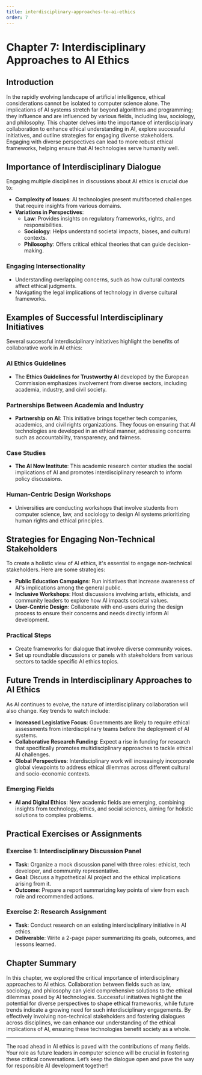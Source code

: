 ```yaml
---
title: interdisciplinary-approaches-to-ai-ethics
order: 7
---
```


# Chapter 7: Interdisciplinary Approaches to AI Ethics

## Introduction
In the rapidly evolving landscape of artificial intelligence, ethical considerations cannot be isolated to computer science alone. The implications of AI systems stretch far beyond algorithms and programming; they influence and are influenced by various fields, including law, sociology, and philosophy. This chapter delves into the importance of interdisciplinary collaboration to enhance ethical understanding in AI, explore successful initiatives, and outline strategies for engaging diverse stakeholders. Engaging with diverse perspectives can lead to more robust ethical frameworks, helping ensure that AI technologies serve humanity well.

## Importance of Interdisciplinary Dialogue

Engaging multiple disciplines in discussions about AI ethics is crucial due to:

- **Complexity of Issues**: AI technologies present multifaceted challenges that require insights from various domains.
- **Variations in Perspectives**:
  - **Law**: Provides insights on regulatory frameworks, rights, and responsibilities.
  - **Sociology**: Helps understand societal impacts, biases, and cultural contexts.
  - **Philosophy**: Offers critical ethical theories that can guide decision-making.
  
### Engaging Intersectionality
- Understanding overlapping concerns, such as how cultural contexts affect ethical judgments.
- Navigating the legal implications of technology in diverse cultural frameworks.

## Examples of Successful Interdisciplinary Initiatives

Several successful interdisciplinary initiatives highlight the benefits of collaborative work in AI ethics:

### AI Ethics Guidelines
- The **Ethics Guidelines for Trustworthy AI** developed by the European Commission emphasizes involvement from diverse sectors, including academia, industry, and civil society.
  
### Partnerships Between Academia and Industry
- **Partnership on AI**: This initiative brings together tech companies, academics, and civil rights organizations. They focus on ensuring that AI technologies are developed in an ethical manner, addressing concerns such as accountability, transparency, and fairness.

### Case Studies
- **The AI Now Institute**: This academic research center studies the social implications of AI and promotes interdisciplinary research to inform policy discussions.
  
### Human-Centric Design Workshops
- Universities are conducting workshops that involve students from computer science, law, and sociology to design AI systems prioritizing human rights and ethical principles.

## Strategies for Engaging Non-Technical Stakeholders

To create a holistic view of AI ethics, it's essential to engage non-technical stakeholders. Here are some strategies:

- **Public Education Campaigns**: Run initiatives that increase awareness of AI's implications among the general public.
- **Inclusive Workshops**: Host discussions involving artists, ethicists, and community leaders to explore how AI impacts societal values.
- **User-Centric Design**: Collaborate with end-users during the design process to ensure their concerns and needs directly inform AI development.
  
### Practical Steps
- Create frameworks for dialogue that involve diverse community voices.
- Set up roundtable discussions or panels with stakeholders from various sectors to tackle specific AI ethics topics.

## Future Trends in Interdisciplinary Approaches to AI Ethics

As AI continues to evolve, the nature of interdisciplinary collaboration will also change. Key trends to watch include:

- **Increased Legislative Focus**: Governments are likely to require ethical assessments from interdisciplinary teams before the deployment of AI systems.
- **Collaborative Research Funding**: Expect a rise in funding for research that specifically promotes multidisciplinary approaches to tackle ethical AI challenges.
- **Global Perspectives**: Interdisciplinary work will increasingly incorporate global viewpoints to address ethical dilemmas across different cultural and socio-economic contexts.

### Emerging Fields
- **AI and Digital Ethics**: New academic fields are emerging, combining insights from technology, ethics, and social sciences, aiming for holistic solutions to complex problems.

## Practical Exercises or Assignments

### Exercise 1: Interdisciplinary Discussion Panel
- **Task**: Organize a mock discussion panel with three roles: ethicist, tech developer, and community representative.
- **Goal**: Discuss a hypothetical AI project and the ethical implications arising from it.
- **Outcome**: Prepare a report summarizing key points of view from each role and recommended actions.

### Exercise 2: Research Assignment
- **Task**: Conduct research on an existing interdisciplinary initiative in AI ethics.
- **Deliverable**: Write a 2-page paper summarizing its goals, outcomes, and lessons learned.

## Chapter Summary

In this chapter, we explored the critical importance of interdisciplinary approaches to AI ethics. Collaboration between fields such as law, sociology, and philosophy can yield comprehensive solutions to the ethical dilemmas posed by AI technologies. Successful initiatives highlight the potential for diverse perspectives to shape ethical frameworks, while future trends indicate a growing need for such interdisciplinary engagements. By effectively involving non-technical stakeholders and fostering dialogues across disciplines, we can enhance our understanding of the ethical implications of AI, ensuring these technologies benefit society as a whole.

--- 

The road ahead in AI ethics is paved with the contributions of many fields. Your role as future leaders in computer science will be crucial in fostering these critical conversations. Let’s keep the dialogue open and pave the way for responsible AI development together!